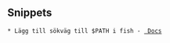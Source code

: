 ==Snippets==

 * Lägg till sökväg till $PATH i fish - [[https://fishshell.com/docs/current/tutorial.html#path | Docs]]
 {{{set -U fish_user_paths /usr/local/bin $fish_user_paths}}}

